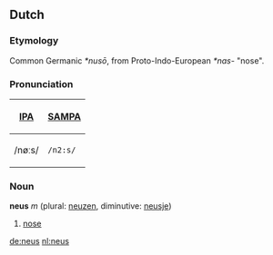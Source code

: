 ==Dutch==
===Etymology===
Common Germanic ''*nusō'', from Proto-Indo-European ''*nas-'' "nose".

===Pronunciation===
{| border=1 cellpadding=5
! [[w:International Phonetic Alphabet|IPA]] !! [[w:SAMPA|SAMPA]]
|-
| /nøːs/ || <tt>/n2:s/</tt>
|}

===Noun===
'''neus''' ''m'' (plural: [[neuzen]], diminutive: [[neusje]])

# [[nose]]

[[de:neus]]
[[nl:neus]]